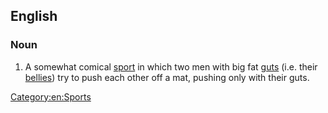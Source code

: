 ==English==

===Noun===
{{en-noun|-}}

# {{lb|en|British}} A somewhat comical [[sport]] in which two men with big fat [[gut]]s (i.e. their [[belly|bellies]]) try to push each other off a mat, pushing only with their guts.

[[Category:en:Sports]]